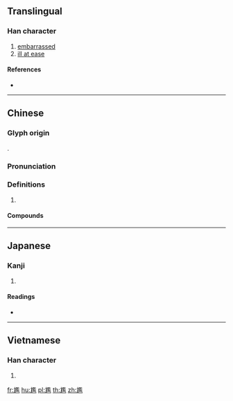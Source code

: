 {{character info/new}}
{{also|尴|尶}}
==Translingual==

===Han character===
{{Han char|rn=43|rad=尢|as=14|sn=17|four=48011|canj=KUSIT,KUSMT|ids=⿸尢監}}

# [[embarrassed]]
# [[ill at ease]]

====References====
* {{Han ref|kx=0299.221|dkj=07624|dj=0595.020|hdz=10557.150|uh=5C37|ud=23607|bh=C0AA|bd=49322}}

----

==Chinese==
{{zh-forms|s=尴}}

===Glyph origin===
{{Han etym}}
{{Han compound|尢|監|c1=s|c2=p|ls=psc}}.

===Pronunciation===
{{zh-pron
|m=gān
|c=gaam1
|mn=qz,xm,zz:kam
|oc=y
|cat=
}}

===Definitions===
{{zh-hanzi}}

# {{rfdef|zh}}

====Compounds====
{{zh-der|不尷不尬|不尷尬|尷尬|尷尬局面|處境尷尬}}

----

==Japanese==

===Kanji===
{{ja-kanji|grade=|rs=尢14}}

# {{defn|lang=ja|sort=尢14}}

====Readings====
* {{ja-readings|on=[[かん]] (kan), [[けん]] (ken)|kun=}}

----

==Vietnamese==

===Han character===
{{vi-hantu|[[giám]]|rs=尢14}}

# {{defn|lang=vi|sort=尢14}}

[[fr:尷]]
[[hu:尷]]
[[pl:尷]]
[[th:尷]]
[[zh:尷]]